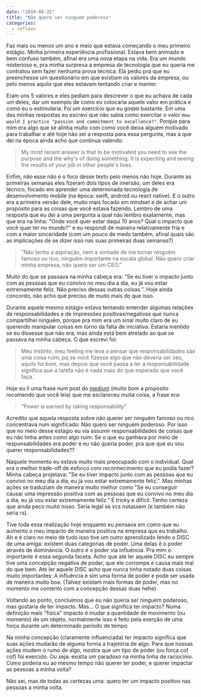 ```yaml
---
date: "2019-08-25"
title: "Não quero ser ninguém poderoso"
categories:
  - reflexo
---
```

Faz mais ou menos um ano e meio que estava começando o meu primeiro estágio. Minha primeira experiência profissional. Estava bem animado e bem confuso também, afinal era uma nova etapa na vida. Era um mundo misterioso e, pra minha surpresa a empresa de tecnologia que eu queria me contratou sem fazer nenhuma prova técnica. Ela pediu pra que eu preenchesse um questionário em que existiam os valores da empresa, ou pelo menos aquilo que eles estavam tentando criar e manter.

Eram uns 5 valores e eles pediam para descrever o que eu achava de cada um deles, dar um exemplo de como eu colocaria aquele valor em prática e como eu o estimularia. Foi um exercício que eu gostei bastante. Em uma das minhas respostas eu escrevi que não sabia como exercitar o valor `How would I practice "passion and commitment to excellence?"`. Porque para mim era algo que se alinha muito com como você deixa alguém motivado para trabalhar e até hoje não sei a resposta para essa pergunta, mas a que dei na época ainda acho que continua valendo:

> My most recent answer is that to be motivated you need to see the purpose and the why's of doing something. It is expecting and seeing the results of your job in other people's lives.

Enfim, não esse não é o foco desse texto pelo menos não hoje. Durante as primeiras semanas eles fizeram dois tipos de imersão, um deles era técnico, focado em aprender uma determinada tecnologia de desenvolvimento mobile (na época: swift, android ou react native). E o outro era a primeira versão dele, muito mais focado em mindset e de achar um propósito para as coisas que você estava fazendo. Lembro de uma resposta que eu dei a uma pergunta a qual não lembro exatamente, mas que era na linha: "Onde você quer estar daqui 10 anos? Qual o impacto que você quer ter no mundo?" e eu respondi de maneira relativamente fria e com a maior sinceridade (com um pouco de medo também, afinal quais são as implicações de se dizer isso nas suas primeiras duas semanas?)

> "Não tenho a aspiração, nem a vontade de me tornar ninguém famoso ou rico, ninguém importante na escala global. Não quero criar minha empresa, não quero ser um CEO."

Muito do que se passava na minha cabeça era: "Se eu tiver o impacto junto com as pessoas que eu convivo no meu dia a dia, eu já vou estar extremamente feliz. Não preciso dessas outras coisas.". Hoje ainda concordo, não acho que preciso de muito mais do que isso.

Durante aquele mesmo estágio estava tentando entender algumas relações de responsabilidades e de impressões positivas/negativas que nunca compartilhei ninguém, porque pra mim era um sinal muito claro de eu querendo manipular coisas em torno da falta de iniciativa. Estaria mentido se eu dissesse que não era, mas ainda está bem atrelado ao que se passava na minha cabeça. O que escrevi foi:

> Meu instinto, meu feeling me leva a pensar que responsabilidades são uma coisa ruim, pq se você fizesse algo que não deveria ser seu, aquilo foi bom, mas depois que você passa a ter a responsabilidade significa que a tarefa não é nada mais do que esperado que você faça.

Hoje eu li uma frase num post do [medium](https://medium.com/the-caring-network-company/how-we-lead-bea339e597f3) (muito bom a propósito recomendo que você leia) que me esclareceu muita coisa, a frase era:

> "Power is earned by taking responsability"

Acredito que aquela resposta sobre não querer ser ninguém famoso ou rico concentrava num significado: Não quero ser ninguém poderoso. Por isso que no meio desse estágio eu via assumir responsabilidades de coisas que eu não tinha antes como algo ruim: Se o que eu ganhava por meio de responsabilidades era poder e eu não queria poder, pra que que eu vou querer responsabilidades??

Naquele momento eu estava muito mais preocupado com o individual. Qual era o melhor trade-off de esforço com reconhecimento que eu podia fazer? Minha cabeça projetava: "Se eu tiver impacto junto com as pessoas que eu convivo no meu dia a dia, eu já vou estar extremamente feliz.". Mas minhas ações se traduziam de maneira muito melhor como "Se eu conseguir causar uma impressão positiva com as pessoas que eu convivo no meu dia a dia, eu já vou estar extremamente feliz." É tricky e difícil. Tenho certeza que ainda peco muito nisso. Seria legal se vcs notassem (e também não seria rs).

Tive toda essa realização hoje enquanto eu pensava em como que eu aumento o meu impacto de maneira positiva na empresa que eu trabalho. Ah e é claro no meio de tudo isso tive um outro aprendizado lendo o DISC de uma amiga: existem duas categorias de poder. Uma delas é o poder através de dominância. O outro é o poder via influência. Pra mim o importante é essa segunda faceta. Acho que até ler aquele DISC eu sempre tive uma concepção negativa de poder, que ele corrompe e causa mais mal do que bem. Até ler aquele DISC acho que nunca tinha notado duas coisas muito importantes: A influência é sim uma forma de poder e pode ser usada de maneira muito boa. (Talvez existam mais formas de poder, mas no momento me contento com a concepção dessas duas hehe).

Voltando ao ponto, concluímos que eu não queria ser ninguém poderoso, mas gostaria de ter impacto. Mas... O que significa ter impacto? Numa definição mais "física" impacto é mudar a quantidade de movimento (ou momento) de um objeto, normalmente isso é feito pela exerção de uma força durante um determinado período de tempo.

Na minha concepção (claramente influenciada) ter impacto significa que suas ações mudarão de alguma forma a trajetória de algo. Para que nossas ações mudem o rumo de algo, mostra que um tipo de poder (ou força cof cof) foi exercido. Ou seja: existia um paradoxo na minha linha de raciocínio. Como poderia eu ao mesmo tempo não querer ter poder, e querer impactar as pessoas a minha volta?

Não sei, mas de todas as certezas uma: quero ter um impacto positivo nas pessoas a minha volta.